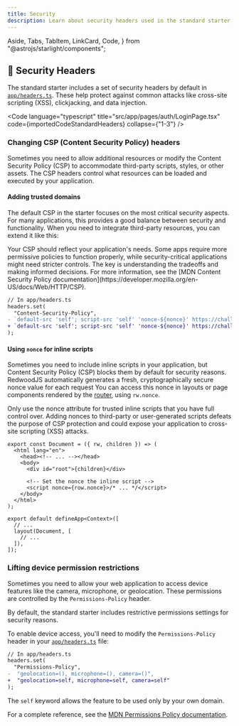 ```yaml
---
title: Security
description: Learn about security headers used in the standard starter, what they do, and how to configure them for your app.
---
```


  Aside,
  Tabs,
  TabItem,
  LinkCard,
  Code,
} from "@astrojs/starlight/components";


## 🔐 Security Headers

The standard starter includes a set of security headers by default in [`app/headers.ts`](https://github.com/redwoodjs/sdk/blob/main/starters/standard/src/app/headers.ts). These help protect against common attacks like cross-site scripting (XSS), clickjacking, and data injection.

<Code
  language="typescript"
  title="src/app/pages/auth/LoginPage.tsx"
  code={importedCodeStandardHeaders}
  collapse={"1-3"}
/>

### Changing CSP (Content Security Policy) headers

Sometimes you need to allow additional resources or modify the Content Security Policy (CSP) to accommodate third-party scripts, styles, or other assets. The CSP headers control what resources can be loaded and executed by your application.

#### Adding trusted domains

The default CSP in the starter focuses on the most critical security aspects. For many applications, this provides a good balance between security and functionality. When you need to integrate third-party resources, you can extend it like this:

<Aside>
  Your CSP should reflect your application's needs. Some apps require more
  permissive policies to function properly, while security-critical applications
  might need stricter controls. The key is understanding the tradeoffs and
  making informed decisions. For more information, see the [MDN Content Security
  Policy documentation](https://developer.mozilla.org/en-US/docs/Web/HTTP/CSP).
</Aside>

```diff
// In app/headers.ts
headers.set(
  "Content-Security-Policy",
- `default-src 'self'; script-src 'self' 'nonce-${nonce}' https://challenges.cloudflare.com; style-src 'self' 'unsafe-inline'; frame-src https://challenges.cloudflare.com; object-src 'none';`,
+ `default-src 'self'; script-src 'self' 'nonce-${nonce}' https://challenges.cloudflare.com https://trusted-scripts.example.com; style-src 'self' 'unsafe-inline'; frame-src https://challenges.cloudflare.com; img-src 'self' https://images.example.com; object-src 'none';`,
);
```

#### Using `nonce` for inline scripts

Sometimes you need to include inline scripts in your application, but Content Security Policy (CSP) blocks them by default for security reasons. RedwoodJS automatically generates a fresh, cryptographically secure nonce value for each request You can access this nonce in layouts or page components rendered by the [router](./routing), using `rw.nonce`.

<Aside type="caution">
  Only use the nonce attribute for trusted inline scripts that you have full
  control over. Adding nonces to third-party or user-generated scripts defeats
  the purpose of CSP protection and could expose your application to cross-site
  scripting (XSS) attacks.
</Aside>

```tsx
export const Document = ({ rw, children }) => (
  <html lang="en">
    <head><!-- ... --></head>
    <body>
      <div id="root">{children}</div>

      <!-- Set the nonce the inline script -->
      <script nonce={row.nonce}>/* ... */</script>
    </body>
  </html>
);

export default defineApp<Context>([
  // ...
  layout(Document, [
    // ...
  ]),
]);
```

### Lifting device permission restrictions

Sometimes you need to allow your web application to access device features like the camera, microphone, or geolocation. These permissions are controlled by the `Permissions-Policy` header.

By default, the standard starter includes restrictive permissions settings for security reasons.

To enable device access, you'll need to modify the `Permissions-Policy` header in your [`app/headers.ts`](https://github.com/redwoodjs/sdk/blob/main/starters/standard/src/) file:

```diff
// In app/headers.ts
headers.set(
  "Permissions-Policy",
-  "geolocation=(), microphone=(), camera=()",
+  "geolocation=self, microphone=self, camera=self"
);
```

The `self` keyword allows the feature to be used only by your own domain.

For a complete reference, see the [MDN Permissions Policy documentation](https://developer.mozilla.org/en-US/docs/Web/HTTP/Headers/Permissions-Policy).
